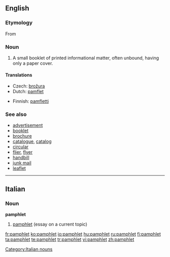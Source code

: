 {{also|Pamphlet}}

==English==
{{wikipedia}}

===Etymology===
From {{NL.}} {{term|panfletus||lang=la|small, unbound treatise}}

===Noun===
{{en-noun}}

# A small booklet of printed informational matter, often unbound, having only a paper cover.

====Translations====
{{trans-top|small booklet}}
* Czech: [[brožura]] {{f}}
* Dutch: [[pamflet]]
{{trans-mid}}
* Finnish: [[pamfletti]]
{{trans-bottom}}

===See also===
* [[advertisement]]
* [[booklet]]
* [[brochure]]
* [[catalogue]], [[catalog]]
* [[circular]]
* [[flier]], [[flyer]]
* [[handbill]]
* [[junk mail]]
* [[leaflet]]

----
==Italian==
{{wikipedia|lang=it}}

===Noun===
'''pamphlet''' {{m|inv}}

#[[#English|pamphlet]] (essay on a current topic)

[[Category:Italian nouns]]

[[fr:pamphlet]]
[[ko:pamphlet]]
[[io:pamphlet]]
[[hu:pamphlet]]
[[ru:pamphlet]]
[[fi:pamphlet]]
[[ta:pamphlet]]
[[te:pamphlet]]
[[tr:pamphlet]]
[[vi:pamphlet]]
[[zh:pamphlet]]